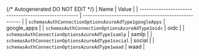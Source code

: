 {/* Autogenerated DO NOT EDIT  */}
| Name                                                 | Value                                                |
| ---------------------------------------------------- | ---------------------------------------------------- |
| `schemasAuthConnectionOptionsAzureAdType1googleApps` | google_apps                                          |
| `schemasAuthConnectionOptionsAzureAdType1oidc`       | oidc                                                 |
| `schemasAuthConnectionOptionsAzureAdType1samlp`      | samlp                                                |
| `schemasAuthConnectionOptionsAzureAdType1social`     | social                                               |
| `schemasAuthConnectionOptionsAzureAdType1waad`       | waad                                                 |